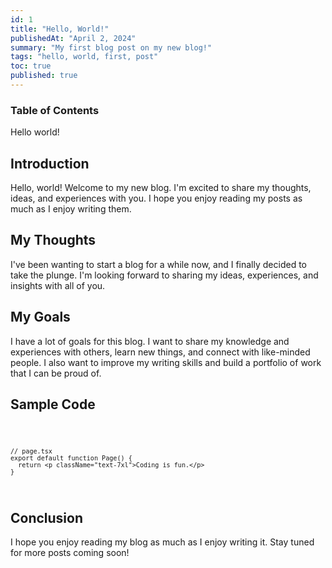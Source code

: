 ```yaml
---
id: 1
title: "Hello, World!"
publishedAt: "April 2, 2024"
summary: "My first blog post on my new blog!"
tags: "hello, world, first, post"
toc: true
published: true
---
```


### Table of Contents


<p className="text-center text-xl sm:text-4xl"> Hello world! </p>

## Introduction

Hello, world! Welcome to my new blog. I'm excited to share my thoughts, ideas, and experiences with you. I hope you enjoy reading my posts as much as I enjoy writing them.


## My Thoughts

I've been wanting to start a blog for a while now, and I finally decided to take the plunge. I'm looking forward to sharing my ideas, experiences, and insights with all of you.

## My Goals

I have a lot of goals for this blog. I want to share my knowledge and experiences with others, learn new things, and connect with like-minded people. I also want to improve my writing skills and build a portfolio of work that I can be proud of.

## Sample Code
<code>

```tsx
// page.tsx
export default function Page() {
  return <p className="text-7xl">Coding is fun.</p>
}
```
</code>

## Conclusion

I hope you enjoy reading my blog as much as I enjoy writing it. Stay tuned for more posts coming soon!